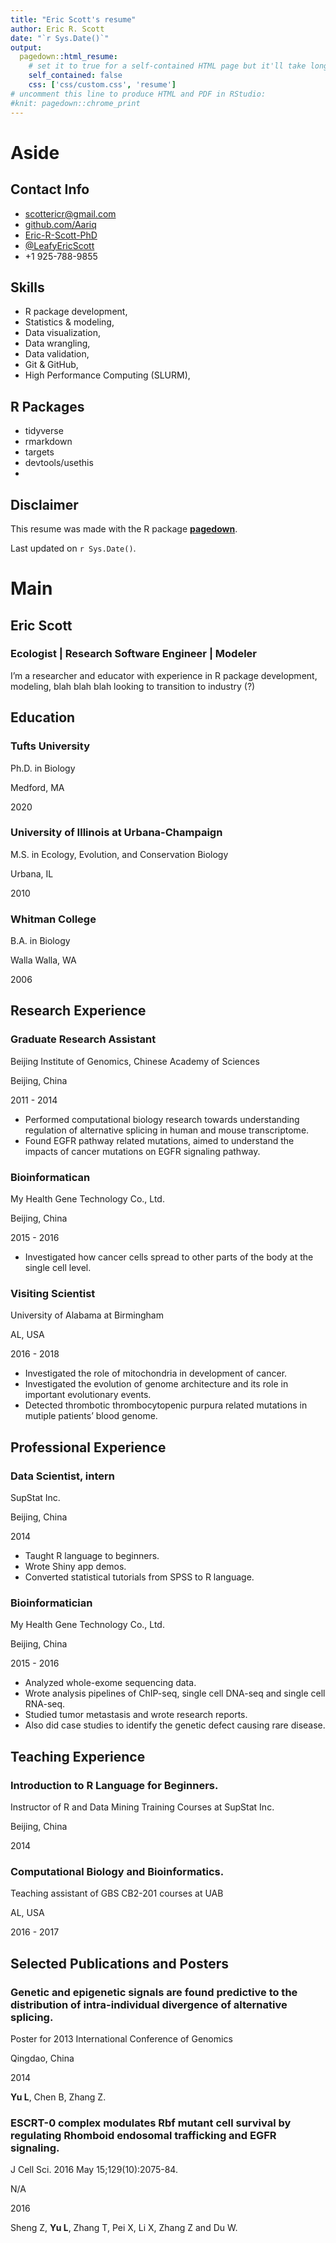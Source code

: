 ```yaml
---
title: "Eric Scott's resume"
author: Eric R. Scott
date: "`r Sys.Date()`"
output:
  pagedown::html_resume:
    # set it to true for a self-contained HTML page but it'll take longer to render
    self_contained: false
    css: ['css/custom.css', 'resume']
# uncomment this line to produce HTML and PDF in RStudio:
#knit: pagedown::chrome_print
---
```


# Aside

<!-- ![Eric Scott](https://avatars1.githubusercontent.com/u/895125?s=400&v=4){width="80%"} -->

## Contact Info {#contact}

-   <i class="fa fa-envelope"></i> [scottericr\@gmail.com](mailto:scottericr@gmail.com){.email}
-   <i class="fa fa-github"></i> [github.com/Aariq](https://github.com/Aariq)
-   <i class="fa fa-linkedin"></i> [Eric-R-Scott-PhD](https://www.linkedin.com/in/Eric-R-Scott-PhD/)
-   <i class="fa fa-twitter"></i> [\@LeafyEricScott](https://twitter.com/LeafyEricScott)
-   <i class="fa fa-phone"></i> +1 925-788-9855

## Skills {#skills}

-   R package development,
-   Statistics & modeling,
-   Data visualization,
-   Data wrangling,
-   Data validation,
-   Git & GitHub,
-   High Performance Computing (SLURM),

## R Packages {#skills}

- tidyverse
- rmarkdown
- targets
- devtools/usethis
- 

## Disclaimer {#disclaimer}

This resume was made with the R package [**pagedown**](https://github.com/rstudio/pagedown).

Last updated on `r Sys.Date()`.

# Main

## Eric Scott {#title}

### Ecologist | Research Software Engineer | Modeler

I'm a researcher and educator with experience in R package development, modeling, blah blah blah looking to transition to industry (?)

## Education {data-icon="graduation-cap" data-concise="true"}

### Tufts University

Ph.D. in Biology

Medford, MA

2020 <!--2014 - 2020-->

<!--Dissertation: Indirect and interactive effects of climate and herbivory on tea metabolites and quality-->

### University of Illinois at Urbana-Champaign

M.S.
in Ecology, Evolution, and Conservation Biology

Urbana, IL

2010 <!--2007 - 2010-->

<!--Thesis: Interactions between habitat and ungulate herbivory limit the spread of *Ipomopsis aggregata* (Polemoniaceae).-->

### Whitman College

B.A.
in Biology

Walla Walla, WA

2006 <!-- start - end format is too cramped, unless thesis title is also included--> <!--2002 - 2006-->

<!--Thesis: Behavioral evidence for host-race formation in the gall midge *Dasineura folliculi* (Felt).-->

## Research Experience {data-icon="laptop"}

### Graduate Research Assistant

Beijing Institute of Genomics, Chinese Academy of Sciences

Beijing, China

2011 - 2014

-   Performed computational biology research towards understanding regulation of alternative splicing in human and mouse transcriptome.
-   Found EGFR pathway related mutations, aimed to understand the impacts of cancer mutations on EGFR signaling pathway.

### Bioinformatican

My Health Gene Technology Co., Ltd.

Beijing, China

2015 - 2016

-   Investigated how cancer cells spread to other parts of the body at the single cell level.

### Visiting Scientist

University of Alabama at Birmingham

AL, USA

2016 - 2018

-   Investigated the role of mitochondria in development of cancer.
-   Investigated the evolution of genome architecture and its role in important evolutionary events.
-   Detected thrombotic thrombocytopenic purpura related mutations in mutiple patients' blood genome.

## Professional Experience {data-icon="suitcase"}

### Data Scientist, intern

SupStat Inc.

Beijing, China

2014

::: concise
-   Taught R language to beginners.
-   Wrote Shiny app demos.
-   Converted statistical tutorials from SPSS to R language.
:::

### Bioinformatician

My Health Gene Technology Co., Ltd.

Beijing, China

2015 - 2016

::: concise
-   Analyzed whole-exome sequencing data.
-   Wrote analysis pipelines of ChIP-seq, single cell DNA-seq and single cell RNA-seq.
-   Studied tumor metastasis and wrote research reports.
-   Also did case studies to identify the genetic defect causing rare disease.
:::

## Teaching Experience {data-icon="chalkboard-teacher"}

### Introduction to R Language for Beginners.

Instructor of R and Data Mining Training Courses at SupStat Inc.

Beijing, China

2014

### Computational Biology and Bioinformatics.

Teaching assistant of GBS CB2-201 courses at UAB

AL, USA

2016 - 2017

## Selected Publications and Posters {data-icon="file"}

### Genetic and epigenetic signals are found predictive to the distribution of intra-individual divergence of alternative splicing.

Poster for 2013 International Conference of Genomics

Qingdao, China

2014

**Yu L**, Chen B, Zhang Z.

### ESCRT-0 complex modulates Rbf mutant cell survival by regulating Rhomboid endosomal trafficking and EGFR signaling.

J Cell Sci.
2016 May 15;129(10):2075-84.

N/A

2016

Sheng Z, **Yu L**, Zhang T, Pei X, Li X, Zhang Z and Du W.

